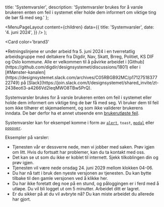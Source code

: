 

  title: 'Systemvarsler',
  description: 'Systemvarsler brukes for å varsle brukeren enten om feil i systemet eller holde dem informert om viktige ting de bør få med seg.'
};

  <MenuPageLayout
    content={children}
    data={{
      title: 'Systemvarsler',
      date: '4. juni 2024',
    }}
  />
);

<Card
  color='brand3'
>
  <CardContent>
    *Retningslinjene er under arbeid fra 5. juni 2024 i en tverretatlig arbeidsgruppe med deltakere fra Digdir, Nav, Skatt, Brreg, Politiet, KS DIF og Oslo kommune. Alle er velkommen til å påvirke arbeidet i [Github](https://github.com/digdir/designsystemet/discussions/1801) eller i [#Mønster-kanalen](https://designsystemet.slack.com/archives/C05RBGB92MC/p1712751837722749) på [Slack](https://join.slack.com/t/designsystemet/shared_invite/zt-2438eotl3-a4266Vd2IeqMWO8TBw5PrQ).
  </CardContent>
</Card>

Systemvarsler brukes for å varsle brukeren enten om feil i systemet eller holde dem informert om viktige ting de bør få med seg. Vi bruker dem til feil som ikke tilhører et skjemaelement, og som ikke validerer brukerens inndata. De bør derfor ha et annet utseende enn [brukerutløste feil](/monstre/feilmeldinger).

Systemvarsler kan for eksempel komme i form av [`alert`](https://storybook.designsystemet.no/?path=/docs/komponenter-alert--docs), `toast`, [`modal`](https://storybook.designsystemet.no/?path=/docs/komponenter-modal--docs) eller [`popover`](https://storybook.designsystemet.no/?path=/docs/komponenter-popover--docs).

Eksempler på varsler:

- Tjenesten vår er dessverre nede, men vi jobber med saken. Prøv igjen om litt. Hvis du fortsatt har problemer, kan du ta kontakt med oss.
- Det kan se ut som du ikke er koblet til internett. Sjekk tilkoblingen din og prøv igjen.
- Tjenesten vil være nede onsdag 24. juni 2029 mellom klokken 04-06.
- Du har nå tatt i bruk den nyeste versjonen av tjenesten. Du kan bytte tilbake til den gamle versjonen ved å klikke her.
- Du har ikke foretatt deg noe på en stund, og påloggingen er i ferd med å utløpe. Du vil bli logget ut om 5 minutter. Arbeidet ditt er lagret.
- Er du sikker på at du vil avbryte nå? Du kan miste arbeidet du allerede har gjort.
